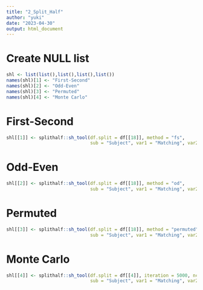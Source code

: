 ```yaml
---
title: "2_Split_Half"
author: "yuki"
date: "2023-04-30"
output: html_document
---
```

# Create NULL list
```r
shl <- list(list(),list(),list(),list())
names(shl)[1] <- "First-Second"
names(shl)[2] <- "Odd-Even"
names(shl)[3] <- "Permuted"
names(shl)[4] <- "Monte Carlo"
```

# First-Second
```r
shl[[1]] <- splithalf::sh_tool(df.split = df[[18]], method = "fs", 
                               sub = "Subject", var1 = "Matching", var2 = "Identity", var3 = "Session")
```
# Odd-Even
```r
shl[[2]] <- splithalf::sh_tool(df.split = df[[18]], method = "od", 
                               sub = "Subject", var1 = "Matching", var2 = "Identity", var3 = "Session")
```
# Permuted
```r
shl[[3]] <- splithalf::sh_tool(df.split = df[[18]], method = "permuted", 
                               sub = "Subject", var1 = "Matching", var2 = "Identity", var3 = "Session")
```
# Monte Carlo
```r
shl[[4]] <- splithalf::sh_tool(df.split = df[[4]], iteration = 5000, nc = 15, method = "mc",
                               sub = "Subject", var1 = "Matching", var2 = "Identity", var3 = "Session")
```
